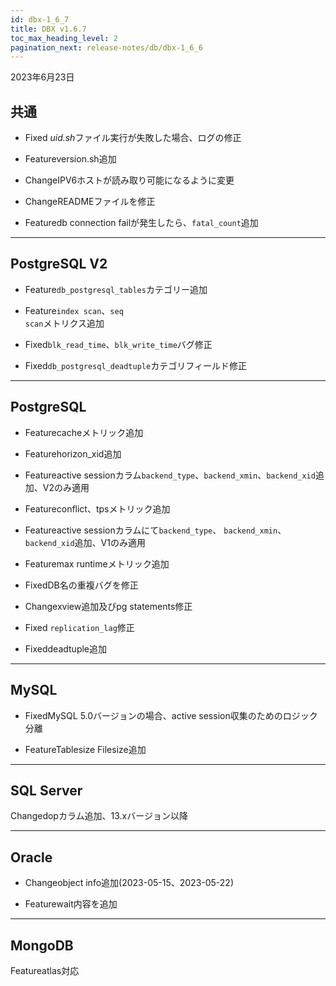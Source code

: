 ```yaml
---
id: dbx-1_6_7
title: DBX v1.6.7
toc_max_heading_level: 2
pagination_next: release-notes/db/dbx-1_6_6
---
```


2023年6月23日

## 共通

- <Status>Fixed</Status> <em>uid.sh</em>ファイル実行が失敗した場合、ログの修正

- <Status>Feature</Status>version.sh追加

- <Status>Change</Status>IPV6ホストが読み取り可能になるように変更

- <Status>Change</Status>READMEファイルを修正

- <Status>Feature</Status>db connection failが発生したら、<code>fatal_count</code>追加

* * *

## PostgreSQL V2

- <Status>Feature</Status><code>db_postgresql_tables</code>カテゴリー追加

- <Status>Feature</Status><code>index scan</code>、<code>seq scan</code>メトリクス追加

- <Status>Fixed</Status><code>blk_read_time</code>、<code>blk_write_time</code>バグ修正

- <Status>Fixed</Status><code>db_postgresql_deadtuple</code>カテゴリフィールド修正

* * *

## PostgreSQL

- <Status>Feature</Status>cacheメトリック追加

- <Status>Feature</Status>horizon_xid追加

- <Status>Feature</Status>active sessionカラム<code>backend_type</code>、<code>backend_xmin</code>、<code>backend_xid</code>追加、V2のみ適用

- <Status>Feature</Status>conflict、tpsメトリック追加

- <Status>Feature</Status>active sessionカラムにて<code>backend_type</code>、 <code>backend_xmin</code>、<code>backend_xid</code>追加、V1のみ適用

- <Status>Feature</Status>max runtimeメトリック追加

- <Status>Fixed</Status>DB名の重複バグを修正

- <Status>Change</Status>xview追加及びpg statements修正

- <Status>Fixed</Status> <code>replication_lag</code>修正

- <Status>Fixed</Status>deadtuple追加

* * *

## MySQL

- <Status>Fixed</Status>MySQL 5.0バージョンの場合、active session収集のためのロジック分離

- <Status>Feature</Status>Tablesize Filesize追加

* * *

## SQL Server

<p><Status>Change</Status>dopカラム追加、13.xバージョン以降</p>

* * *

## Oracle

- <Status>Change</Status>object info追加(2023-05-15、2023-05-22)

- <Status>Feature</Status>wait内容を追加

* * *

## MongoDB

<p><Status>Feature</Status>atlas対応</p>
